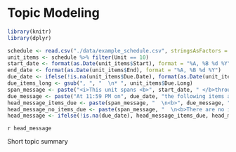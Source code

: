 # Topic Modeling

```r
library(knitr)
library(dplyr)

schedule <- read.csv("./data/example_schedule.csv", stringsAsFactors = FALSE, na.strings = c("NA", ""))
unit_items <- schedule %>% filter(Unit == 10)
start_date <- format(as.Date(unit_items$Start), format = "%A, %B %d %Y")
end_date <- format(as.Date(unit_items$End), format = "%A, %B %d %Y")
due_date <- ifelse(!is.na(unit_items$Due.Date), format(as.Date(unit_items$Due.Date), format = "%A, %B %d %Y"), NA)
due_items_long <- gsub(", ", "  \n* ", unit_items$Due.Long)
span_message <- paste("<i>This unit spans <b>", start_date, " </b>through <b>", end_date, "</b>.</i>", sep="")
due_message <- paste("At 11:59 PM on", due_date, "the following items are due:")
head_message_items_due <- paste(span_message, "  \n<b>", due_message, "</b>  \n\n* ", due_items_long, sep="")
head_message_no_items_due <- paste(span_message, "  \n<b>There are no items due this unit.</b>", sep="")
head_message <- ifelse(!is.na(due_date), head_message_items_due, head_message_no_items_due)
```
`r head_message`

Short topic summary
